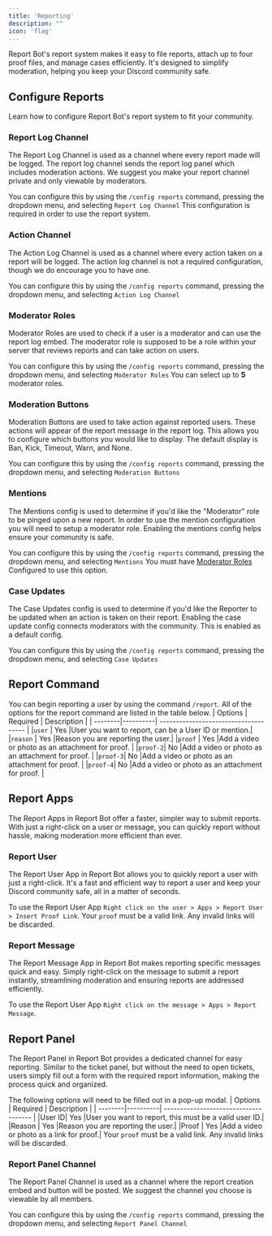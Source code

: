 ---
title: 'Reporting'
description: ""
icon: 'flag'
---
Report Bot's report system makes it easy to file reports, attach up to four proof files, and manage cases efficiently. It's designed to simplify moderation, helping you keep your Discord community safe.
## Configure Reports

Learn how to configure Report Bot's report system to fit your community.

### Report Log Channel
The Report Log Channel is used as a channel where every report made will be logged. The report log channel sends the report log panel which includes moderation actions. We suggest you make your report channel private and only viewable by moderators.

You can configure this by using the `/config reports` command, pressing the dropdown menu, and selecting `Report Log Channel`
<Warning>
This configuration is required in order to use the report system.
</Warning>
### Action Channel
The Action Log Channel is used as a channel where every action taken on a report will be logged. The action log channel is not a required configuration, though we do encourage you to have one.

You can configure this by using the `/config reports` command, pressing the dropdown menu, and selecting `Action Log Channel`
### Moderator Roles
Moderator Roles are used to check if a user is a moderator and can use the report log embed. The moderator role is supposed to be a role within your server that reviews reports and can take action on users.

You can configure this by using the `/config reports` command, pressing the dropdown menu, and selecting `Moderator Roles`
<Tip>
You can select up to **5** moderator roles. 
</Tip>
### Moderation Buttons
Moderation Buttons are used to take action against reported users. These actions will appear of the report message in the report log. This allows you to configure which buttons you would like to display. The default display is Ban, Kick, Timeout, Warn, and None.

You can configure this by using the `/config reports` command, pressing the dropdown menu, and selecting `Moderation Buttons`
### Mentions
The Mentions config is used to determine if you'd like the "Moderator" role to be pinged upon a new report. In order to use the mention configuration you will need to setup a moderator role. Enabling the mentions config helps ensure your community is safe.

You can configure this by using the `/config reports` command, pressing the dropdown menu, and selecting `Mentions`
<Warning>
You must have [Moderator Roles](#moderator-roles) Configured to use this option.
</Warning>
### Case Updates
The Case Updates config is used to determine if you'd like the Reporter to be updated when an action is taken on their report. Enabling the case update config connects moderators with the community. This is enabled as a default config.

You can configure this by using the `/config reports` command, pressing the dropdown menu, and selecting `Case Updates`
## Report Command

You can begin reporting a user by using the command `/report`. All of the options for the report command are listed in the table below.
| Options | Required | Description                     |
| --------|----------| ------------------------------------- |
|`user`   | Yes      |User you want to report, can be a User ID or mention.|
|`reason` | Yes      |Reason you are reporting the user.|
|`proof`  | Yes      |Add a video or photo as an attachment for proof. |
|`proof-2`| No       |Add a video or photo as an attachment for proof. |
|`proof-3`| No       |Add a video or photo as an attachment for proof. |
|`proof-4`| No       |Add a video or photo as an attachment for proof. |

## Report Apps
The Report Apps in Report Bot offer a faster, simpler way to submit reports. With just a right-click on a user or message, you can quickly report without hassle, making moderation more efficient than ever.
### Report User
The Report User App in Report Bot allows you to quickly report a user with just a right-click. It's a fast and efficient way to report a user and keep your Discord community safe, all in a matter of seconds.

To use the Report User App `Right click on the user > Apps > Report User > Insert Proof Link`.
<Warning>
Your `proof` must be a valid link. Any invalid links will be discarded.
</Warning>
### Report Message
The Report Message App in Report Bot makes reporting specific messages quick and easy. Simply right-click on the message to submit a report instantly, streamlining moderation and ensuring reports are addressed efficiently.

To use the Report User App `Right click on the message > Apps > Report Message`.

## Report Panel
The Report Panel in Report Bot provides a dedicated channel for easy reporting. Similar to the ticket panel, but without the need to open tickets, users simply fill out a form with the required report information, making the process quick and organized.

The following options will need to be filled out in a pop-up modal.
| Options | Required | Description                     |
| --------|----------| ------------------------------------- |
|User ID| Yes      |User you want to report, this must be a valid user ID.|
|Reason | Yes      |Reason you are reporting the user.|
|Proof  | Yes      |Add a video or photo as a link for proof.|
<Warning>
Your `proof` must be a valid link. Any invalid links will be discarded.
</Warning>
### Report Panel Channel
The Report Panel Channel is used as a channel where the report creation embed and button will be posted. We suggest the channel you choose is viewable by all members.

You can configure this by using the `/config reports` command, pressing the dropdown menu, and selecting `Report Panel Channel`